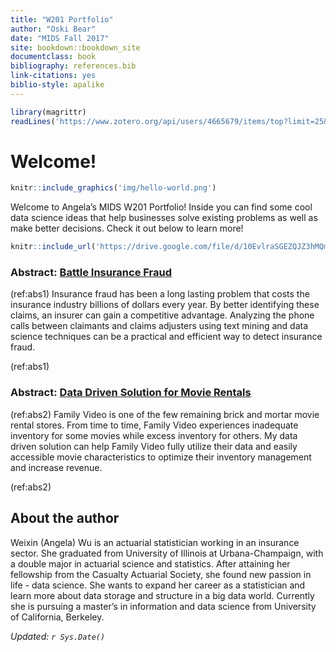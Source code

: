 ```yaml
---
title: "W201 Portfolio"
author: "Oski Bear"
date: "MIDS Fall 2017"
site: bookdown::bookdown_site
documentclass: book
bibliography: references.bib
link-citations: yes
biblio-style: apalike
---
```


<!-- This won't be displayed but it will initialize your R session. Add any R libraries you need here. -->
```r
library(magrittr)
readLines('https://www.zotero.org/api/users/4665679/items/top?limit=25&format=bibtex&key=P3olYhAZN9HZGD6XcYA8ITLl&v=1') %>% writeLines('references.bib')
```


# Welcome! {-}

<!-- You can include images saved within your repo... -->
```r
knitr::include_graphics('img/hello-world.png')
```

Welcome to Angela's MIDS W201 Portfolio! Inside you can find some cool data science ideas that help businesses solve existing problems as well as make better decisions. Check it out below to learn more!

<!-- Below this line is just examples of how you can embed video from Google Drive. First you have to enable sharing, then just get the object ID which is that long string between d/ and /preview and will also be appended to any sharing link you generate for your video. -->
<p>
```r
knitr::include_url('https://drive.google.com/file/d/10EvlraSGEZQJZ3hMQmYlf-Oo01kj5lM8')
```

### Abstract: [Battle Insurance Fraud](https://w201rdada.github.io/portfolio-AngelaWuGitHub/Insurance-Fraud.html) {-}

(ref:abs1) Insurance fraud has been a long lasting problem that costs the insurance industry billions of dollars every year. By better identifying these claims, an insurer can gain a competitive advantage. Analyzing the phone calls between claimants and claims adjusters using text mining and data science techniques can be a practical and efficient way to detect insurance fraud.

(ref:abs1)

### Abstract: [Data Driven Solution for Movie Rentals](https://w201rdada.github.io/portfolio-AngelaWuGitHub/Movie-Rentals.html) {-}

(ref:abs2) Family Video is one of the few remaining brick and mortar movie rental stores. From time to time, Family Video experiences inadequate inventory for some movies while excess inventory for others. My data driven solution can help Family Video fully utilize their data and easily accessible movie characteristics to optimize their inventory management and increase revenue.

(ref:abs2)

## About the author {-}

Weixin (Angela) Wu is an actuarial statistician working in an insurance sector. She graduated from University of Illinois at Urbana-Champaign, with a double major in actuarial science and statistics. After attaining her fellowship from the Casualty Actuarial Society, she found new passion in life - data science. She wants to expand her career as a statistician and learn more about data storage and structure in a big data world. Currently she is pursuing a master's in information and data science from University of California, Berkeley.

*Updated: `r Sys.Date()`*
